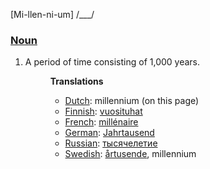 [Mi-llen-ni-um] /___/

===[[Noun]]===
#A period of time consisting of 1,000 years.
#:'''Translations'''
#:*[[Dutch]]: millennium (on this page)
#:*[[Finnish]]: [[vuosituhat]]
#:*[[French]]: [[millénaire]]
#:*[[German]]: [[Jahrtausend]]
#:*[[Russian]]: [[тысячелетие]]
#:*[[Swedish]]: [[årtusende]], millennium